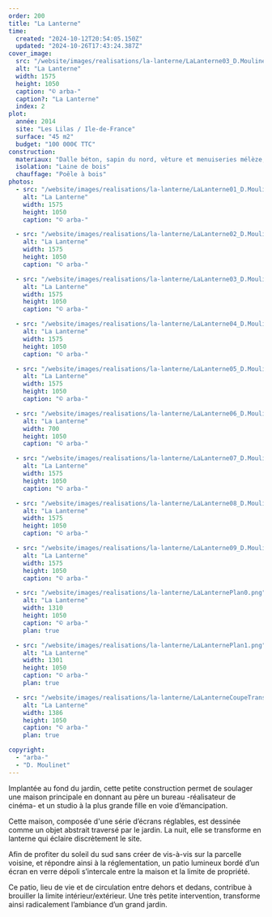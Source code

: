 ```yaml
---
order: 200
title: "La Lanterne"
time:
  created: "2024-10-12T20:54:05.150Z"
  updated: "2024-10-26T17:43:24.387Z"
cover_image:
  src: "/website/images/realisations/la-lanterne/LaLanterne03_D.Moulinet.jpg"
  alt: "La Lanterne"
  width: 1575
  height: 1050
  caption: "© arba-"
  caption?: "La Lanterne"
  index: 2
plot:
  année: 2014
  site: "Les Lilas / Ile-de-France"
  surface: "45 m2"
  budget: "100 000€ TTC"
construction:
  materiaux: "Dalle béton, sapin du nord, vêture et menuiseries mélèze, béton poli"
  isolation: "Laine de bois"
  chauffage: "Poêle à bois"
photos:
  - src: "/website/images/realisations/la-lanterne/LaLanterne01_D.Moulinet.jpg"
    alt: "La Lanterne"
    width: 1575
    height: 1050
    caption: "© arba-"

  - src: "/website/images/realisations/la-lanterne/LaLanterne02_D.Moulinet.jpg"
    alt: "La Lanterne"
    width: 1575
    height: 1050
    caption: "© arba-"

  - src: "/website/images/realisations/la-lanterne/LaLanterne03_D.Moulinet.jpg"
    alt: "La Lanterne"
    width: 1575
    height: 1050
    caption: "© arba-"

  - src: "/website/images/realisations/la-lanterne/LaLanterne04_D.Moulinet.jpg"
    alt: "La Lanterne"
    width: 1575
    height: 1050
    caption: "© arba-"

  - src: "/website/images/realisations/la-lanterne/LaLanterne05_D.Moulinet.jpg"
    alt: "La Lanterne"
    width: 1575
    height: 1050
    caption: "© arba-"

  - src: "/website/images/realisations/la-lanterne/LaLanterne06_D.Moulinet.jpg"
    alt: "La Lanterne"
    width: 700
    height: 1050
    caption: "© arba-"

  - src: "/website/images/realisations/la-lanterne/LaLanterne07_D.Moulinet.jpg"
    alt: "La Lanterne"
    width: 1575
    height: 1050
    caption: "© arba-"

  - src: "/website/images/realisations/la-lanterne/LaLanterne08_D.Moulinet.jpg"
    alt: "La Lanterne"
    width: 1575
    height: 1050
    caption: "© arba-"

  - src: "/website/images/realisations/la-lanterne/LaLanterne09_D.Moulinet.jpg"
    alt: "La Lanterne"
    width: 1575
    height: 1050
    caption: "© arba-"

  - src: "/website/images/realisations/la-lanterne/LaLanternePlan0.png"
    alt: "La Lanterne"
    width: 1310
    height: 1050
    caption: "© arba-"
    plan: true

  - src: "/website/images/realisations/la-lanterne/LaLanternePlan1.png"
    alt: "La Lanterne"
    width: 1301
    height: 1050
    caption: "© arba-"
    plan: true

  - src: "/website/images/realisations/la-lanterne/LaLanterneCoupeTrans.png"
    alt: "La Lanterne"
    width: 1386
    height: 1050
    caption: "© arba-"
    plan: true

copyright:
  - "arba-"
  - "D. Moulinet"
---
```


Implantée au fond du jardin, cette petite construction permet de soulager une maison principale en donnant au père un bureau -réalisateur de cinéma- et un studio à la plus grande fille en voie d’émancipation.

Cette maison, composée d'une série d’écrans réglables, est dessinée comme un objet abstrait traversé par le jardin. La nuit, elle se transforme en lanterne qui éclaire discrètement le site.

Afin de profiter du soleil du sud sans créer de vis-à-vis sur la parcelle voisine, et répondre ainsi à la réglementation, un patio lumineux bordé d’un écran en verre dépoli s’intercale entre la maison et la limite de propriété.

Ce patio, lieu de vie et de circulation entre dehors et dedans, contribue à brouiller la limite intérieur/extérieur.
Une très petite intervention, transforme ainsi radicalement l’ambiance d’un grand jardin.
